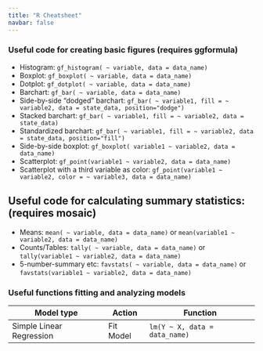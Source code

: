 ---
title: "R Cheatsheet"
navbar: false
---


### Useful code for creating basic figures (requires ggformula)

- Histogram: `gf_histogram( ~ variable, data = data_name)`
- Boxplot: `gf_boxplot( ~ variable, data = data_name)`
- Dotplot: `gf_dotplot( ~ variable, data = data_name)`
- Barchart: `gf_bar( ~ variable, data = data_name)`
- Side-by-side "dodged" barchart: `gf_bar( ~ variable1, fill = ~ variable2, data = state_data, position="dodge")`
- Stacked barchart: `gf_bar( ~ variable1, fill = ~ variable2, data = state_data)`
- Standardized barchart: `gf_bar( ~ variable1, fill = ~ variable2, data = state_data, position="fill")`
- Side-by-side boxplot: `gf_boxplot( variable1 ~ variable2, data = data_name)`
- Scatterplot: `gf_point(variable1 ~ variable2, data = data_name)`
- Scatterplot with a third variable as color: `gf_point(variable1 ~ variable2, color = ~ variable3, data = data_name)`

## Useful code for calculating summary statistics: (requires mosaic)

- Means: `mean( ~ variable, data = data_name)` or `mean(variable1 ~ variable2, data = data_name)`
- Counts/Tables: `tally( ~ variable, data = data_name)` or `tally(variable1 ~ variable2, data = data_name)`
- 5-number-summary etc: `favstats( ~ variable, data = data_name)` or `favstats(variable1 ~ variable2, data = data_name)`

### Useful functions fitting and analyzing models

| Model type | Action | Function |
| --- | -- | --- |
| Simple Linear Regression | Fit Model | `lm(Y ~ X, data = data_name)` |



